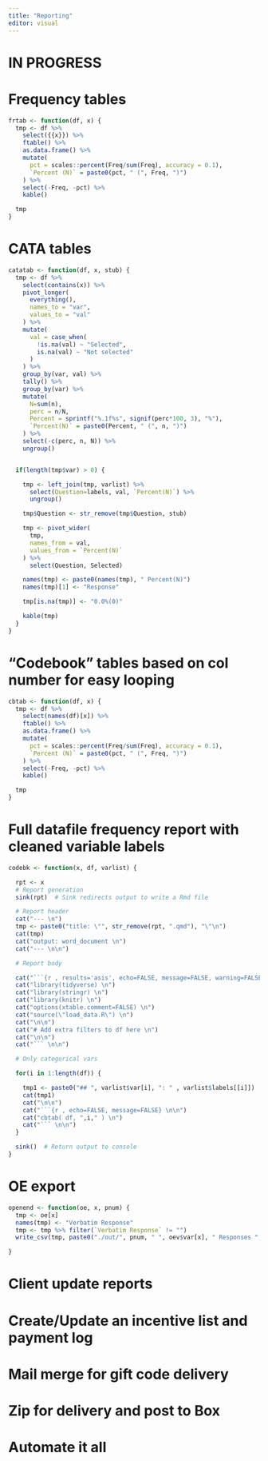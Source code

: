 ---
title: "Reporting"
editor: visual
---

# IN PROGRESS

# Frequency tables

```{r, eval=FALSE}

frtab <- function(df, x) {
  tmp <- df %>%
    select({{x}}) %>%
    ftable() %>%
    as.data.frame() %>%
    mutate(
      pct = scales::percent(Freq/sum(Freq), accuracy = 0.1),
      `Percent (N)` = paste0(pct, " (", Freq, ")")
    ) %>%
    select(-Freq, -pct) %>%
    kable()

  tmp
}
```

# CATA tables

```{r, eval=FALSE}

catatab <- function(df, x, stub) {
  tmp <- df %>%
    select(contains(x)) %>%
    pivot_longer(
      everything(),
      names_to = "var",
      values_to = "val"
    ) %>%
    mutate(
      val = case_when(
        !is.na(val) ~ "Selected",
        is.na(val) ~ "Not selected"
      )
    ) %>%
    group_by(var, val) %>%
    tally() %>%
    group_by(var) %>%
    mutate(
      N=sum(n),
      perc = n/N,
      Percent = sprintf("%.1f%s", signif(perc*100, 3), "%"),
      `Percent(N)` = paste0(Percent, " (", n, ")")
    ) %>%
    select(-c(perc, n, N)) %>%
    ungroup()


  if(length(tmp$var) > 0) {

    tmp <- left_join(tmp, varlist) %>%
      select(Question=labels, val, `Percent(N)`) %>%
      ungroup()

    tmp$Question <- str_remove(tmp$Question, stub)

    tmp <- pivot_wider(
      tmp,
      names_from = val,
      values_from = `Percent(N)`
    ) %>%
      select(Question, Selected)

    names(tmp) <- paste0(names(tmp), " Percent(N)")
    names(tmp)[1] <- "Response"

    tmp[is.na(tmp)] <- "0.0%(0)"

    kable(tmp)
  }
}

```

# "Codebook" tables based on col number for easy looping

```{r, eval=FALSE}
cbtab <- function(df, x) {
  tmp <- df %>%
    select(names(df)[x]) %>%
    ftable() %>%
    as.data.frame() %>%
    mutate(
      pct = scales::percent(Freq/sum(Freq), accuracy = 0.1),
      `Percent (N)` = paste0(pct, " (", Freq, ")")
    ) %>%
    select(-Freq, -pct) %>%
    kable()

  tmp
}
```

# Full datafile frequency report with cleaned variable labels

```{r, eval=FALSE}
codebk <- function(x, df, varlist) {

  rpt <- x
  # Report generation
  sink(rpt)  # Sink redirects output to write a Rmd file

  # Report header
  cat("--- \n")
  tmp <- paste0("title: \"", str_remove(rpt, ".qmd"), "\"\n")
  cat(tmp)
  cat("output: word_document \n")
  cat("--- \n\n")

  # Report body

  cat("```{r , results='asis', echo=FALSE, message=FALSE, warning=FALSE} \n")
  cat("library(tidyverse) \n")
  cat("library(stringr) \n")
  cat("library(knitr) \n")
  cat("options(xtable.comment=FALSE) \n")
  cat("source(\"load_data.R\") \n")
  cat("\n\n")
  cat("# Add extra filters to df here \n")
  cat("\n\n")
  cat("``` \n\n")

  # Only categorical vars

  for(i in 1:length(df)) {

    tmp1 <- paste0("## ", varlist$var[i], ": " , varlist$labels[[i]])
    cat(tmp1)
    cat("\n\n")
    cat("```{r , echo=FALSE, message=FALSE} \n\n")
    cat("cbtab( df, ",i," ) \n")
    cat("``` \n\n")
  }

  sink()  # Return output to console
}

```

# OE export

```{r}
openend <- function(oe, x, pnum) {
  tmp <- oe[x]
  names(tmp) <- "Verbatim Response"
  tmp <- tmp %>% filter(`Verbatim Response` != "")
  write_csv(tmp, paste0("./out/", pnum, " ", oev$var[x], " Responses ", Sys.Date(), ".csv"), na="")

}

```

# Client update reports

# Create/Update an incentive list and payment log

# Mail merge for gift code delivery

# Zip for delivery and post to Box

# Automate it all
